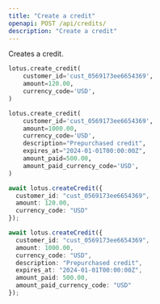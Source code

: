 ```yaml
---
title: "Create a credit"
openapi: POST /api/credits/
description: "Create a credit"
---
```


Creates a credit.

<CodeGroup>

```py Python
lotus.create_credit(
    customer_id='cust_0569173ee6654369',
    amount=120.00,
    currency_code='USD',
)

lotus.create_credit(
    customer_id='cust_0569173ee6654369',
    amount=1000.00,
    currency_code='USD',
    description="Prepurchased credit",
    expires_at="2024-01-01T00:00:00Z",
    amount_paid=500.00,
    amount_paid_currency_code='USD',
)
```

```ts Typescript
await lotus.createCredit({
  customer_id: "cust_0569173ee6654369",
  amount: 120.00,
  currency_code: "USD"
});

await lotus.createCredit({
  customer_id: "cust_0569173ee6654369",
  amount: 1000.00,
  currency_code: "USD",
  description: "Prepurchased credit",
  expires_at: "2024-01-01T00:00:00Z",
  amount_paid: 500.00,
  amount_paid_currency_code: "USD"
});
```

</CodeGroup>
